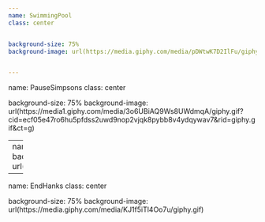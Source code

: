 ```yaml
---
name: SwimmingPool
class: center


background-size: 75%
background-image: url(https://media.giphy.com/media/pDWtwK7D2IlFu/giphy.gif)


---
```

name: PauseSimpsons
class: center

background-size: 75%
background-image: url(https://media1.giphy.com/media/3o6UBiAQ9Ws8UWdmqA/giphy.gif?cid=ecf05e47ro6hu5pfdss2uwd9nop2vjqk8pybb8v4ydqywav7&rid=giphy.gif&ct=g)



---
name: DBowie
class: center
background-size: 75%
background-image: url(https://media.giphy.com/media/OWefeMtyJex4A/giphy.gif)



---
name: EndHanks
class: center

background-size: 75%
background-image: url(https://media.giphy.com/media/KJ1f5iTl4Oo7u/giphy.gif)
